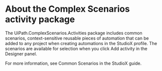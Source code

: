 ﻿# About the Complex Scenarios activity package

The UiPath.ComplexScenarios.Activities package includes common scenarios, context-sensitive reusable pieces of automation that can be added to any project when creating automations in the StudioX profile. The scenarios are available for selection when you click Add activity in the Designer panel.

For more information, see Common Scenarios in the StudioX guide.
